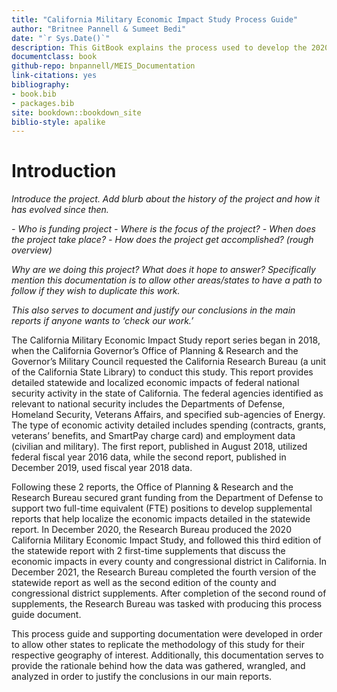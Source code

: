 ```yaml
--- 
title: "California Military Economic Impact Study Process Guide"
author: "Britnee Pannell & Sumeet Bedi"
date: "`r Sys.Date()`"
description: This GitBook explains the process used to develop the 2020 California Military Economic Impact Study. 
documentclass: book
github-repo: bnpannell/MEIS_Documentation
link-citations: yes
bibliography:
- book.bib
- packages.bib
site: bookdown::bookdown_site
biblio-style: apalike
---
```


# Introduction

*Introduce the project.* 
*Add blurb about the history of the project and how it has evolved since then.*  

*- Who is funding project* 
*- Where is the focus of the project?* 
*- When does the project take place?* 
*- How does the project get accomplished? (rough overview)*

*Why are we doing this project? What does it hope to answer?* 
*Specifically mention this documentation is to allow other areas/states to have a path to follow if they wish to duplicate this work.*

*This also serves to document and justify our conclusions in the main reports if anyone wants to 'check our work.'*

The California Military Economic Impact Study report series began in 2018, when the California Governor's Office of Planning & Research and the Governor's Military Council requested the California Research Bureau (a unit of the California State Library) to conduct this study. This report provides detailed statewide and localized economic impacts of federal national security activity in the state of California. The federal agencies identified as relevant to national security includes the Departments of Defense, Homeland Security, Veterans Affairs, and specified sub-agencies of Energy. The type of economic activity detailed includes spending (contracts, grants, veterans' benefits, and SmartPay charge card) and employment data (civilian and military).  The first report, published in August 2018, utilized federal fiscal year 2016 data, while the second report, published in December 2019, used fiscal year 2018 data. 

Following these 2 reports, the Office of Planning & Research and the Research Bureau secured grant funding from the Department of Defense to support two full-time equivalent (FTE) positions to develop supplemental reports that help localize the economic impacts detailed in the statewide report. In December 2020, the Research Bureau produced the 2020 California Military Economic Impact Study, and followed this third edition of the statewide report with 2 first-time supplements that discuss the economic impacts in every county and congressional district in California. In December 2021, the Research Bureau completed the fourth version of the statewide report as well as the second edition of the county and congressional district supplements. After completion of the second round of supplements, the Research Bureau was tasked with producing this process guide document.

This process guide and supporting documentation were developed in order to allow other states to replicate the methodology of this study for their respective geography of interest. Additionally, this documentation serves to provide the rationale behind how the data was gathered, wrangled, and analyzed in order to justify the conclusions in our main reports.
